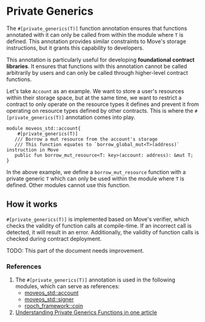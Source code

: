 # Private Generics


The `#[private_generics(T)]` function annotation ensures that functions annotated with it can only be called from within the module where `T` is defined. This annotation provides similar constraints to Move's storage instructions, but it grants this capability to developers.

This annotation is particularly useful for developing **foundational contract libraries**. It ensures that functions with this annotation cannot be called arbitrarily by users and can only be called through higher-level contract functions.

Let's take `Account` as an example. We want to store a user's resources within their storage space, but at the same time, we want to restrict a contract to only operate on the resource types it defines and prevent it from operating on resource types defined by other contracts. This is where the `#[private_generics(T)]` annotation comes into play.

```move
module moveos_std::account{
    #[private_generics(T)]
   /// Borrow a mut resource from the account's storage
   /// This function equates to `borrow_global_mut<T>(address)` instruction in Move
   public fun borrow_mut_resource<T: key>(account: address): &mut T;
}
```

In the above example, we define a `borrow_mut_resource` function with a private generic `T` which can only be used within the module where `T` is defined. Other modules cannot use this function.

## How it works

`#[private_generics(T)]` is implemented based on Move's verifier, which checks the validity of function calls at compile-time. If an incorrect call is detected, it will result in an error. Additionally, the validity of function calls is checked during contract deployment.

<Callout>
TODO: This part of the document needs improvement.
</Callout>

### References

1. The `#[private_generics(T)]` annotation is used in the following modules, which can serve as references:
   - [moveos_std::account](https://github.com/rooch-network/rooch/blob/main/frameworks/moveos-stdlib/sources/account.move)
   - [moveos_std::signer](https://github.com/rooch-network/rooch/blob/main/frameworks/moveos-stdlib/sources/signer.move)
   - [rooch_framework::coin](https://github.com/rooch-network/rooch/blob/main/frameworks/rooch-framework/sources/coin.move)
2. [Understanding Private Generics Functions in one article](../../blog/read-private-generics-in-one-article)

